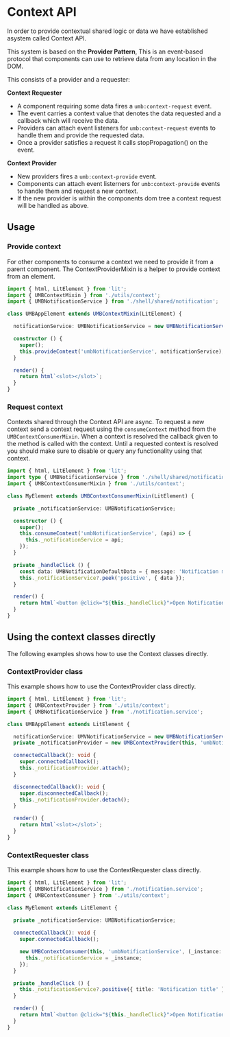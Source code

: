 
# Context API

In order to provide contextual shared logic or data we have established asystem called Context API. 

This system is based on the **Provider Pattern**, This is an event-based protocol that components can use to retrieve data from any location in the DOM.

This consists of a provider and a requester:

**Context Requester**
* A component requiring some data fires a ```umb:context-request``` event.
* The event carries a context value that denotes the data requested and a callback which will receive the data.
* Providers can attach event listeners for ```umb:context-request``` events to handle them and provide the requested data.
* Once a provider satisfies a request it calls stopPropagation() on the event.

**Context Provider**
* New providers fires a ```umb:context-provide``` event.
* Components can attach event listerners for ```umb:context-provide``` events to handle them and request a new context.
* If the new provider is within the components dom tree a context request will be handled as above.

## Usage

### Provide context

For other components to consume a context we need to provide it from a parent component. The ContextProviderMixin is a helper to provide context from an element.

```ts
import { html, LitElement } from 'lit';
import { UMBContextMixin } from './utils/context';
import { UMBNotificationService } from './shell/shared/notification';

class UMBAppElement extends UMBContextMixin(LitElement) {

  notificationService: UMBNotificationService = new UMBNotificationService();

  constructor () {
    super();
    this.provideContext('umbNotificationService', notificationService);
  }

  render() {
    return html`<slot></slot>`;
  }
}
```

### Request context

Contexts shared through the Context API are async. To request a new context send a context request using the ```consumeContext``` method from the ```UMBContextConsumerMixin```.
When a context is resolved the callback given to the method is called with the context.
Until a requested context is resolved you should make sure to disable or query any functionality using that context.

```ts
import { html, LitElement } from 'lit';
import type { UMBNotificationService } from './shell/shared/notification';
import { UMBContextConsumerMixin } from './utils/context';

class MyElement extends UMBContextConsumerMixin(LitElement) {

  private _notificationService: UMBNotificationService;

  constructor () {
    super();
    this.consumeContext('umbNotificationService', (api) => {
      this._notificationService = api;
    });
  }

  private _handleClick () {
    const data: UMBNotificationDefaultData = { message: 'Notification message' };
    this._notificationService?.peek('positive', { data });
  }

  render() {
    return html`<button @click="${this._handleClick}">Open Notification</button>`;
  }
}
```

## Using the context classes directly

The following examples shows how to use the Context classes directly.

### ContextProvider class

This example shows how to use the ContextProvider class directly.

```ts
import { html, LitElement } from 'lit';
import { UMBContextProvider } from './utils/context';
import { UMBNotificationService } from './notification.service';

class UMBAppElement extends LitElement {

  notificationService: UMVNotificationService = new UMBNotificationService();
  private _notificationProvider = new UMBContextProvider(this, 'umbNotificationService', this.notificationService);

  connectedCallback(): void {
    super.connectedCallback();
    this._notificationProvider.attach();
  }

  disconnectedCallback(): void {
    super.disconnectedCallback();
    this._notificationProvider.detach();
  }

  render() {
    return html`<slot></slot>`;
  }
}
```

### ContextRequester class

This example shows how to use the ContextRequester class directly.

```ts
import { html, LitElement } from 'lit';
import { UMBNotificationService } from './notification.service';
import { UMBContextConsumer } from './utils/context';

class MyElement extends LitElement {

  private _notificationService: UMBNotificationService;
  
  connectedCallback(): void {
    super.connectedCallback();

    new UMBContextConsumer(this, 'umbNotificationService', (_instance: UMBNotificationService) => {
      this._notificationService = _instance;
    });
  }

  private _handleClick () {
    this._notificationService?.positive({ title: 'Notification title' });
  }

  render() {
    return html`<button @click="${this._handleClick}">Open Notification</button>`;
  }
}
```